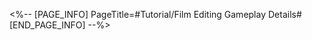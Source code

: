 <%-- [PAGE_INFO]
PageTitle=#Tutorial/Film Editing Gameplay Details#
[END_PAGE_INFO] --%>
{{Tutorial
|sort      = 812201
|title     = Film Editing Gameplay Details
|subtitle  = 
|type      = 
|about     = 
|image1    = Tutorial Film Editing Gameplay Details 1.png{{subst:void|<!--$UPLOAD:<<SpriteOutput/TutorialPic/TutorialPage_812201.png>-<Tutorial Film Editing Gameplay Details 1.png>>}}
|text1     = Every chapter needs to pass Internal Screening before they are released, and different films have different {{Color|h|nobold=1|Emotion Targets}}
|image2    = Tutorial Film Editing Gameplay Details 2.png{{subst:void|<!--$UPLOAD:<<SpriteOutput/TutorialPic/TutorialPage_812202.png>-<Tutorial Film Editing Gameplay Details 2.png>>}}
|text2     = Place {{Color|h|nobold=1|Time Dice}} in the Story Snippets to {{Color|h|nobold=1|affect the film's emotion}}
|image3    = Tutorial Film Editing Gameplay Details 3.png{{subst:void|<!--$UPLOAD:<<SpriteOutput/TutorialPic/TutorialPage_812203.png>-<Tutorial Film Editing Gameplay Details 3.png>>}}
|text3     = Different colored Story Snippets will cause different Audience Emotions to change, resulting in varied effects
}}